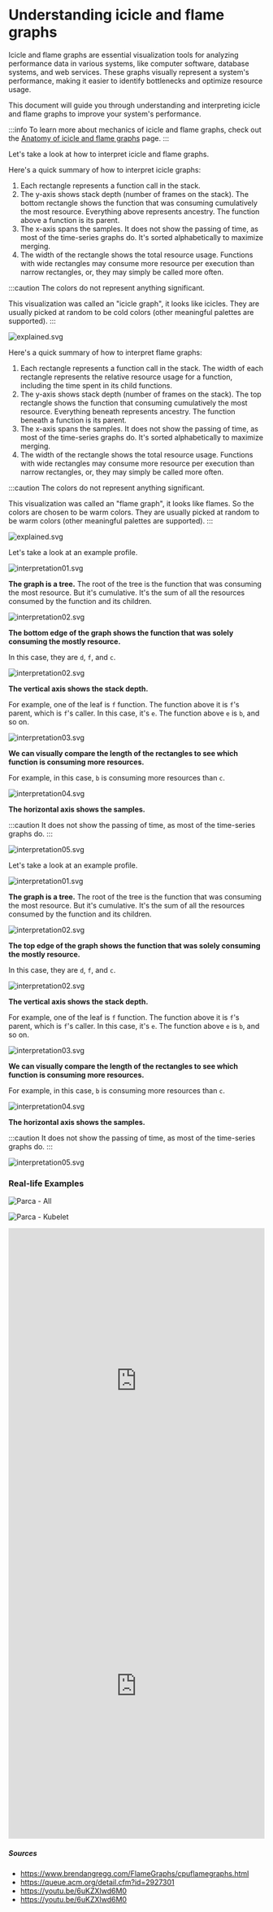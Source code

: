 # Understanding icicle and flame graphs



Icicle and flame graphs are essential visualization tools for analyzing performance data in various systems, like computer software, database systems, and web services.
These graphs visually represent a system's performance, making it easier to identify bottlenecks and optimize resource usage.

This document will guide you through understanding and interpreting icicle and flame graphs to improve your system's performance.

:::info To learn more about mechanics of icicle and flame graphs, check out the [Anatomy of icicle and flame graphs](/docs/icicle-graph-anatomy) page.
:::


Let's take a look at how to interpret icicle and flame graphs.

<Tabs groupId="graph-type" queryString>
<TabItem value="icicle" label="Icicle" default>

Here's a quick summary of how to interpret icicle graphs:

1. Each rectangle represents a function call in the stack.
2. The y-axis shows stack depth (number of frames on the stack). The bottom rectangle shows the function that was consuming cumulatively the most resource. Everything above represents ancestry. The function above a function is its parent.
3. The x-axis spans the samples. It does not show the passing of time, as most of the time-series graphs do. It's sorted alphabetically to maximize merging.
4. The width of the rectangle shows the total resource usage. Functions with wide rectangles may consume more resource per execution than narrow rectangles, or, they may simply be called more often.

:::caution The colors do not represent anything significant.

This visualization was called an "icicle graph", it looks like icicles.
They are usually picked at random to be cold colors (other meaningful palettes are supported).
:::

![explained.svg](../static/img/graphs/icicle-graph-explained.svg)

</TabItem>
<TabItem value="flame" label="Flame">

Here's a quick summary of how to interpret flame graphs:

1. Each rectangle represents a function call in the stack. The width of each rectangle represents the relative resource usage for a function, including the time spent in its child functions.
2. The y-axis shows stack depth (number of frames on the stack). The top rectangle shows the function that consuming cumulatively the most resource. Everything beneath represents ancestry. The function beneath a function is its parent.
3. The x-axis spans the samples. It does not show the passing of time, as most of the time-series graphs do. It's sorted alphabetically to maximize merging.
4. The width of the rectangle shows the total resource usage. Functions with wide rectangles may consume more resource per execution than narrow rectangles, or, they may simply be called more often.

:::caution The colors do not represent anything significant.

This visualization was called an "flame graph", it looks like flames. So the colors are chosen to be warm colors.
They are usually picked at random to be warm colors (other meaningful palettes are supported).
:::

![explained.svg](../static/img/graphs/flame-graph-explained.svg)

</TabItem>
</Tabs>


<Tabs groupId="graph-type" queryString>
<TabItem value="icicle" label="Icicle" default>

Let's take a look at an example profile.

![interpretation01.svg](../static/img/graphs/interpretation01-ig.svg)

**The graph is a tree.** The root of the tree is the function that was consuming the most resource.
But it's cumulative. It's the sum of all the resources consumed by the function and its children.

![interpretation02.svg](../static/img/graphs/interpretation02-ig.svg)

**The bottom edge of the graph shows the function that was solely consuming the mostly resource.**

In this case, they are `d`, `f`, and `c`.

![interpretation02.svg](../static/img/graphs/interpretation03-ig.svg)

**The vertical axis shows the stack depth.**

For example, one of the leaf is `f` function.
The function above it is `f`'s parent, which is `f`'s caller. In this case, it's `e`. The function above `e` is `b`, and so on.

![interpretation03.svg](../static/img/graphs/interpretation04-ig.svg)

**We can visually compare the length of the rectangles to see which function is consuming more resources.**

For example, in this case, `b` is consuming more resources than `c`.

![interpretation04.svg](../static/img/graphs/interpretation05-ig.svg)

**The horizontal axis shows the samples.**

:::caution It does not show the passing of time, as most of the time-series graphs do.
:::

![interpretation05.svg](../static/img/graphs/interpretation06-ig.svg)

</TabItem>
<TabItem value="flame" label="Flame">

Let's take a look at an example profile.

![interpretation01.svg](../static/img/graphs/interpretation01-fg.svg)

**The graph is a tree.** The root of the tree is the function that was consuming the most resource.
But it's cumulative. It's the sum of all the resources consumed by the function and its children.

![interpretation02.svg](../static/img/graphs/interpretation02-fg.svg)

**The top edge of the graph shows the function that was solely consuming the mostly resource.**

In this case, they are `d`, `f`, and `c`.

![interpretation02.svg](../static/img/graphs/interpretation03-fg.svg)

**The vertical axis shows the stack depth.**

For example, one of the leaf is `f` function.
The function above it is `f`'s parent, which is `f`'s caller. In this case, it's `e`. The function above `e` is `b`, and so on.

![interpretation03.svg](../static/img/graphs/interpretation04-fg.svg)

**We can visually compare the length of the rectangles to see which function is consuming more resources.**

For example, in this case, `b` is consuming more resources than `c`.

![interpretation04.svg](../static/img/graphs/interpretation05-fg.svg)

**The horizontal axis shows the samples.**

:::caution It does not show the passing of time, as most of the time-series graphs do.
:::

![interpretation05.svg](../static/img/graphs/interpretation06-fg.svg)

</TabItem>
</Tabs>

### Real-life Examples

<Tabs groupId="graph-type" queryString>
<TabItem value="icicle" label="Icicle" default>

<BrowserWindow url="https://demo.parca.dev/">

![Parca - All](../static/img/graphs/parca-all.png)

</BrowserWindow>

<BrowserWindow url="https://demo.parca.dev/">

![Parca - Kubelet](../static/img/graphs/parca-kubelet.png)

</BrowserWindow>

</TabItem>
<TabItem value="flame" label="Flame">

<iframe id="flamegraph" width="100%" height="600" frameborder="0" scrolling="no"
        src="https://www.brendangregg.com/FlameGraphs/cpu-bash-flamegraph.svg">
</iframe>

<iframe id="flamegraph" width="100%" height="600" frameborder="0" scrolling="no"
        src="https://www.brendangregg.com/FlameGraphs/example-perf.svg">
</iframe>

</TabItem>
</Tabs>

##### Sources

- https://www.brendangregg.com/FlameGraphs/cpuflamegraphs.html
- https://queue.acm.org/detail.cfm?id=2927301
- https://youtu.be/6uKZXIwd6M0
- https://youtu.be/6uKZXIwd6M0
